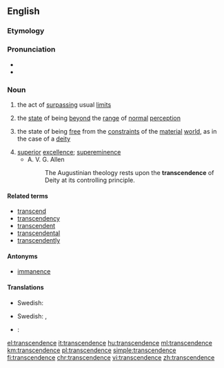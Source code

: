 ==English==

===Etymology===
{{suffix|transcend|ence}}

===Pronunciation===
* {{audio|En-us-transcendence.ogg|Audio (US)}}
* {{IPA|/tɹænsˈsɛn.dəns/}}

===Noun===
{{en-noun|~}}

# {{context|countable|lang=en}} the act of [[surpass]]ing usual [[limit]]s
# {{context|uncountable|lang=en}} the [[state]] of being [[beyond]] the [[range]] of [[normal]] [[perception]]
# {{context|uncountable|lang=en}} the state of being [[free]] from the [[constraint]]s of the [[material]] [[world]], as in the case of a [[deity]]
# [[superior]] [[excellence]]; [[supereminence]]
#* A. V. G. Allen
#*: The Augustinian theology rests upon the '''transcendence''' of Deity at its controlling principle.

====Related terms====
* [[transcend]]
* [[transcendency]]
* [[transcendent]]
* [[transcendental]]
* [[transcendently]]

====Antonyms====
* [[immanence]]

====Translations====
{{trans-top|the act of surpassing usual limits}}
{{trans-mid}}
{{trans-bottom}}

{{trans-top|the state of being beyond the range of normal perception}}
* Swedish: {{t|sv|transcendens|c}}
{{trans-mid}}
{{trans-bottom}}

{{trans-top|the state of being free from the constraints of the material world, as in the case of a deity}}
{{trans-mid}}
{{trans-bottom}}

{{trans-top|superior excellence; supereminence}}
* Swedish: {{t|sv|överlägsenhet|c}}, {{t|sv|förträfflighet|c}}
{{trans-mid}}
{{trans-bottom}}

{{checktrans-top}}
* {{ttbc|nl}}: {{t+|nl|transcendentie|f}}
{{trans-mid}}
{{trans-bottom}}

[[el:transcendence]]
[[it:transcendence]]
[[hu:transcendence]]
[[ml:transcendence]]
[[km:transcendence]]
[[pl:transcendence]]
[[simple:transcendence]]
[[fi:transcendence]]
[[chr:transcendence]]
[[vi:transcendence]]
[[zh:transcendence]]